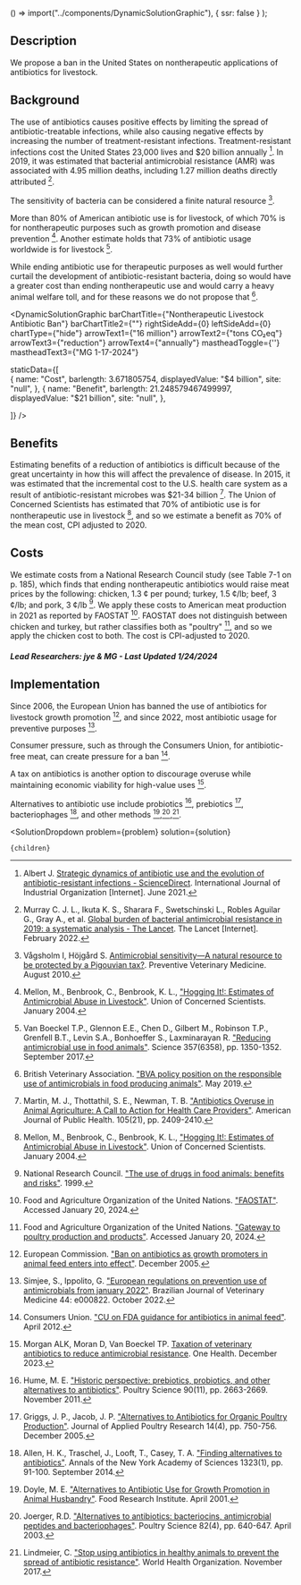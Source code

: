 



  () => import("../components/DynamicSolutionGraphic"),
  { ssr: false }
);




## Description


We propose a ban in the United States on nontherapeutic applications of antibiotics for livestock.


## Background


The use of antibiotics causes positive effects by limiting the spread of antibiotic-treatable infections, while also causing negative effects by increasing the number of treatment-resistant infections. Treatment-resistant infections cost the United States 23,000 lives and $20 billion annually [^"2"]. In 2019, it was estimated that bacterial antimicrobial resistance (AMR) was associated with 4.95 million deaths, including 1.27 million deaths directly attributed [^"6"].

The sensitivity of bacteria can be considered a finite natural resource [^"5"].

More than 80% of American antibiotic use is for livestock, of which 70% is for nontherapeutic purposes such as growth promotion and disease prevention [^"11"]. Another estimate holds that 73% of antibiotic usage worldwide is for livestock [^"22"].

While ending antibiotic use for therapeutic purposes as well would further curtail the development of antibiotic-resistant bacteria, doing so would have a greater cost than ending nontherapeutic use and would carry a heavy animal welfare toll, and for these reasons we do not propose that [^"12"].


<DynamicSolutionGraphic
  barChartTitle={"Nontherapeutic Livestock Antibiotic Ban"}
  barChartTitle2={""}
  rightSideAdd={0}
  leftSideAdd={0}
  chartType={"hide"}
  arrowText1={"16 million"}
  arrowText2={"tons CO₂eq"}
  arrowText3={"reduction"}
  arrowText4={"annually"}
  mastheadToggle={''}
  mastheadText3={"MG 1-17-2024"}
 
 
  staticData={[  
     {
      name: "Cost",
      barlength: 3.671805754,
      displayedValue: "$4 billion",
      site: "null",
    },
         {
      name: "Benefit",
      barlength: 21.248579467499997,
      displayedValue: "$21 billion",
      site: "null",
    },
       
  ]}
/>


## Benefits

Estimating benefits of a reduction of antibiotics is difficult because of the great uncertainty in how this will affect the prevalence of disease. In 2015, it was estimated that the incremental cost to the U.S. health care system as a result of antibiotic-resistant microbes was $21-34 billion [^"10"]. The Union of Concerned Scientists has estimated that 70% of antibiotic use is for nontherapeutic use in livestock [^"11"], and so we estimate a benefit as 70% of the mean cost, CPI adjusted to 2020.






## Costs

We estimate costs from a National Research Council study (see Table 7-1 on p. 185), which finds that ending nontherapeutic antibiotics would raise meat prices by the following: chicken, 1.3 ¢ per pound; turkey, 1.5 ¢/lb; beef, 3 ¢/lb; and pork, 3 ¢/lb [^"7"]. We apply these costs to American meat production in 2021 as reported by FAOSTAT [^"8"]. FAOSTAT does not distinguish between chicken and turkey, but rather classifies both as "poultry" [^"9"], and so we apply the chicken cost to both. The cost is CPI-adjusted to 2020.





##### Lead Researchers: jye & MG - Last Updated 1/24/2024



## Implementation

Since 2006, the European Union has banned the use of antibiotics for livestock growth promotion [^"13"], and since 2022, most antibiotic usage for preventive purposes [^"14"].

Consumer pressure, such as through the Consumers Union, for antibiotic-free meat, can create pressure for a ban [^"15"].

A tax on antibiotics is another option to discourage overuse while maintaining economic viability for high-value uses [^"1"].

Alternatives to antibiotic use include probiotics [^"16"], prebiotics [^"17"], bacteriophages [^"18"], and other methods [^"19"],[^"20"],[^"21"].




[^"1"]: Morgan ALK, Moran D, Van Boeckel TP. [Taxation of veterinary antibiotics to reduce antimicrobial resistance](https://www.sciencedirect.com/science/article/pii/S2352771423001702). One Health. December 2023.
[^"2"]: Albert J.  [Strategic dynamics of antibiotic use and the evolution of antibiotic-resistant infections - ScienceDirect](https://www.sciencedirect.com/science/article/abs/pii/S0167718721000527). International Journal of Industrial Organization [Internet]. June 2021.
[^"3"]: Giubilini A.  [Antibiotic resistance as a tragedy of the commons: An ethical argument for a tax on antibiotic use in humans - PMC](https://www.ncbi.nlm.nih.gov/pmc/articles/PMC6767468/). Bioethics [Internet]. May 2019.
[^"4"]: Van Boeckel TP, Glennon EE, Chen D, Gilbert M, Robinson TP, Grenfell BT, et al.  [Reducing antimicrobial use in food animals](https://www.science.org/doi/10.1126/science.aao1495). Science [Internet]. September 2017.
[^"5"]: Vågsholm I, Höjgård S.  [Antimicrobial sensitivity—A natural resource to be protected by a Pigouvian tax?](https://www.sciencedirect.com/science/article/abs/pii/S0167587710001364). Preventive Veterinary Medicine. August 2010.
[^"6"]: Murray C. J. L., Ikuta K. S., Sharara F., Swetschinski L., Robles Aguilar G., Gray A., et al.  [Global burden of bacterial antimicrobial resistance in 2019: a systematic analysis - The Lancet](https://www.thelancet.com/journals/lancet/article/PIIS0140-6736(21)02724-0/fulltext). The Lancet [Internet]. February 2022.
[^"7"]: National Research Council. ["The use of drugs in food animals: benefits and risks"](https://nap.nationalacademies.org/read/5137/chapter/1). 1999.
[^"8"]: Food and Agriculture Organization of the United Nations. ["FAOSTAT"](https://www.fao.org/faostat/en/#home). Accessed January 20, 2024.
[^"9"]: Food and Agriculture Organization of the United Nations. ["Gateway to poultry production and products"](https://www.fao.org/poultry-production-products/production/poultry-species/en/). Accessed January 20, 2024.
[^"10"]: Martin, M. J., Thottathil, S. E., Newman, T. B. ["Antibiotics Overuse in Animal Agriculture: A Call to Action for Health Care Providers"](https://www.ncbi.nlm.nih.gov/pmc/articles/PMC4638249/). American Journal of Public Health. 105(21), pp. 2409-2410.
[^"11"]: Mellon, M., Benbrook, C., Benbrook, K. L., ["Hogging It!: Estimates of Antimicrobial Abuse in Livestock"](https://www.ucsusa.org/resources/hogging-it-estimates-antimicrobial-abuse-livestock). Union of Concerned Scientists. January 2004.
[^"12"]: British Veterinary Association. ["BVA policy position on the responsible use of antimicrobials in food producing animals"](https://www.bva.co.uk/media/1161/bva-policy-position-on-the-responsible-use-of-antimicrobials-in-food-producing-animals-1.pdf). May 2019.
[^"13"]: European Commission. ["Ban on antibiotics as growth promoters in animal feed enters into effect"](https://ec.europa.eu/commission/presscorner/detail/en/IP_05_1687). December 2005.
[^"14"]: Simjee, S., Ippolito, G. ["European regulations on prevention use of antimicrobials from january 2022"](https://www.ncbi.nlm.nih.gov/pmc/articles/PMC9543772/). Brazilian Journal of Veterinary Medicine 44: e000822. October 2022.
[^"15"]: Consumers Union. ["CU on FDA guidance for antibiotics in animal feed"](https://advocacy.consumerreports.org/press_release/cu-on-fda-guidance-for-antibiotics-in-animal-feed/). April 2012.
[^"16"]: Hume, M. E. ["Historic perspective: prebiotics, probiotics, and other alternatives to antibiotics"](https://pubmed.ncbi.nlm.nih.gov/22010256/). Poultry Science 90(11), pp. 2663-2669. November 2011.
[^"17"]: Griggs, J. P., Jacob, J. P. ["Alternatives to Antibiotics for Organic Poultry Production"](https://www.sciencedirect.com/science/article/pii/S1056617119318665?via%3Dihub). Journal of Applied Poultry Research 14(4), pp. 750-756. December 2005.
[^"18"]: Allen, H. K., Traschel, J., Looft, T., Casey, T. A. ["Finding alternatives to antibiotics"](https://nyaspubs.onlinelibrary.wiley.com/doi/10.1111/nyas.12468). Annals of the New York Academy of Sciences 1323(1), pp. 91-100. September 2014.
[^"19"]: Doyle, M. E. ["Alternatives to Antibiotic Use for Growth Promotion in Animal Husbandry"](https://www.iatp.org/sites/default/files/Alternatives_to_Antibiotic_Use_for_Growth_Prom.pdf). Food Research Institute. April 2001.
[^"20"]: Joerger, R.D. ["Alternatives to antibiotics: bacteriocins, antimicrobial peptides and bacteriophages"](https://www.sciencedirect.com/science/article/pii/S0032579119449997?via%3Dihub). Poultry Science 82(4), pp. 640-647. April 2003.
[^"21"]: Lindmeier, C. ["Stop using antibiotics in healthy animals to prevent the spread of antibiotic resistance"](https://www.who.int/news-room/detail/07-11-2017-stop-using-antibiotics-in-healthy-animals-to-prevent-the-spread-of-antibiotic-resistance). World Health Organization. November 2017.
[^"22"]: Van Boeckel T.P., Glennon E.E., Chen D., Gilbert M., Robinson T.P., Grenfell B.T., Levin S.A., Bonhoeffer S., Laxminarayan R. ["Reducing antimicrobial use in food animals"](https://www.science.org/doi/10.1126/science.aao1495). Science 357(6358), pp. 1350-1352. September 2017.


  <SolutionDropdown
    problem={problem}
    solution={solution}
  >
    {children}
  </SolutionDropdown>

